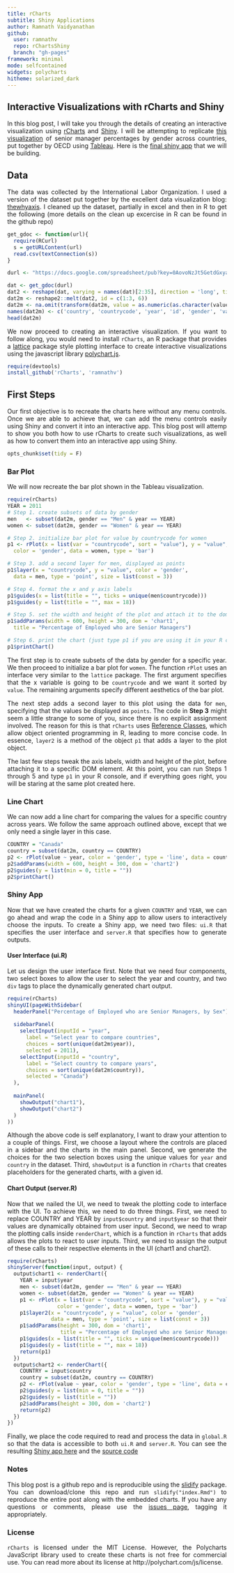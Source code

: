 ```yaml
---
title: rCharts
subtitle: Shiny Applications
author: Ramnath Vaidyanathan
github:
  user: ramnathv
  repo: rChartsShiny
  branch: "gh-pages"
framework: minimal
mode: selfcontained
widgets: polycharts
hitheme: solarized_dark
---
```


## Interactive Visualizations with rCharts and Shiny

<style>
p {
  text-align: justify;
}
body {
 background-image: url(libraries/frameworks/minimal/images/light_wool.png)
}
</style>

In this blog post, I will take you through the details of creating an interactive visualization using [rCharts](http://ramnathv.github.io/rCharts) and [Shiny](http://rstudio.github.io/shiny). I will be attempting to replicate [this visualization](http://www.oecd.org/gender/data/proportionofemployedwhoareseniormanagersbysex.htm) of senior manager percentages by gender across countries, put together by OECD using [Tableau](http://www.tableausoftware.com). Here is the [final shiny app](http://glimmer.rstudio.com/ramnathv/rChartOECD/) that we will be building.

## Data

The data was collected by the International Labor Organization. I used a version of the dataset put together by the excellent data visualization blog: [thewhyaxis](http://thewhyaxis.info/gap-remake/). I cleaned up the dataset, partially in excel and then in R to get the following (more details on the clean up excercise in R can be found in the github repo)

```r
get_gdoc <- function(url){
  require(RCurl)
  s = getURLContent(url)
  read.csv(textConnection(s))
}

durl <- "https://docs.google.com/spreadsheet/pub?key=0AovoNzJt5GetdGxyaVlpM3ZtTVBiNjlDS0hvanVORnc&single=true&gid=0&output=csv"

dat <- get_gdoc(durl)
dat2 <- reshape(dat, varying = names(dat)[2:35], direction = 'long', timevar = "year")
dat2m <- reshape2::melt(dat2, id = c(1:3, 6))
dat2m <- na.omit(transform(dat2m, value = as.numeric(as.character(value))))
names(dat2m) <- c('country', 'countrycode', 'year', 'id', 'gender', 'value')
head(dat2m)
```

We now proceed to creating an interactive visualization. If you want to follow along, you would need to install `rCharts`, an R package that provides a  [lattice](http://cran.r-project.org/web/packages/lattice/index.html) package style plotting interface to create interactive visualizations using the javascript library [polychart.js](https://github.com/Polychart/polychart2).


```r
require(devtools)
install_github('rCharts', 'ramnathv')
```

## First Steps

Our first objective is to recreate the charts here without any menu controls. Once we are able to achieve that, we can add the menu controls easily using Shiny and convert it into an interactive app. This blog post will attemp to show you both how to use rCharts to create such visualizations, as well as how to convert them into an interactive app using Shiny.
 
```r
opts_chunk$set(tidy = F)
```

### Bar Plot

We will now recreate the bar plot shown in the Tableau visualization.


<div id='chart1'></div>

```r
require(rCharts)
YEAR = 2011
# Step 1. create subsets of data by gender
men   <- subset(dat2m, gender == "Men" & year == YEAR)
women <- subset(dat2m, gender == "Women" & year == YEAR)

# Step 2. initialize bar plot for value by countrycode for women
p1 <- rPlot(x = list(var = "countrycode", sort = "value"), y = "value", 
  color = 'gender', data = women, type = 'bar')

# Step 3. add a second layer for men, displayed as points
p1$layer(x = "countrycode", y = "value", color = 'gender', 
  data = men, type = 'point', size = list(const = 3))

# Step 4. format the x and y axis labels
p1$guides(x = list(title = "", ticks = unique(men$countrycode)))
p1$guides(y = list(title = "", max = 18))

# Step 5. set the width and height of the plot and attach it to the dom
p1$addParams(width = 600, height = 300, dom = 'chart1',
  title = "Percentage of Employed who are Senior Managers")

# Step 6. print the chart (just type p1 if you are using it in your R console)
p1$printChart()
```

The first step is to create subsets of the data by gender for a specific year. We then proceed to initialize a bar plot for `women`. The function `rPlot` uses an interface very similar to the `lattice` package. The first argument specifies that the x variable is going to be `countrycode` and we want it sorted by `value`. The remaining arguments specify different aesthetics of the bar plot.

The next step adds a second layer to this plot using the data for `men`, specifying that the values be displayed as `points`. The code in **Step 3** might seem a little strange to some of you, since there is no explicit assignment involved. The reason for this is that `rCharts` uses [Reference Classes](), which allow object oriented programming in R, leading to more concise code. In essence, `layer2` is a method of the object `p1` that adds a layer to the plot object. 

The last few steps tweak the axis labels, width and height of the plot, before attaching it to a specific DOM element. At this point, you can run Steps 1 through 5 and type `p1` in your R console, and if everything goes right, you will be staring at the same plot created here.


### Line Chart

We can now add a line chart for comparing the values for a specific country across years. We follow the same approach outlined above, except that we only need a single layer in this case.

<div id='chart2'></div>


```r
COUNTRY = "Canada"
country = subset(dat2m, country == COUNTRY)
p2 <- rPlot(value ~ year, color = 'gender', type = 'line', data = country)
p2$addParams(width = 600, height = 300, dom = 'chart2')
p2$guides(y = list(min = 0, title = ""))
p2$printChart()
```


### Shiny App

Now that we have created the charts for a given `COUNTRY` and `YEAR`, we can go ahead and wrap the code in a Shiny app to allow users to interactively choose the inputs. To create a Shiny app, we need two files: `ui.R` that specifies the user interface and `server.R` that specifies how to generate outputs.

#### User Interface (ui.R)

Let us design the user interface first. Note that we need four components, two select boxes to allow the user to select the year and country, and two `div` tags to place the dynamically generated chart output.

```r
require(rCharts)
shinyUI(pageWithSidebar(
  headerPanel("Percentage of Employed who are Senior Managers, by Sex"),
  
  sidebarPanel(
    selectInput(inputId = "year",
      label = "Select year to compare countries",
      choices = sort(unique(dat2m$year)),
      selected = 2011),
    selectInput(inputId = "country",
      label = "Select country to compare years",
      choices = sort(unique(dat2m$country)),
      selected = "Canada")
  ),
  
  mainPanel(
    showOutput("chart1"),
    showOutput("chart2")
  )
))
```

Although the above code is self explanatory, I want to draw your attention to a couple of things. First, we choose a layout where the controls are placed in a sidebar and the charts in the main panel. Second, we generate the choices for the two selection boxes using the unique values for `year` and `country` in the dataset. Third, `showOutput` is a function in `rCharts` that creates placeholders for the generated charts, with a given id.

#### Chart Output (server.R)

Now that we nailed the UI, we need to tweak the plotting code to interface with the UI. To achieve this, we need to do three things. First, we need to replace COUNTRY and YEAR by `input$country` and `input$year` so that their values are dynamically obtained from user input. Second, we need to wrap the plotting calls inside `renderChart`, which is a function in `rCharts` that adds allows the plots to react to user inputs. Third, we need to assign the output of these calls to their respective elements in the UI (chart1 and chart2).

```r
require(rCharts)
shinyServer(function(input, output) {
  output$chart1 <- renderChart({
    YEAR = input$year
    men <- subset(dat2m, gender == "Men" & year == YEAR)
    women <- subset(dat2m, gender == "Women" & year == YEAR)
    p1 <- rPlot(x = list(var = "countrycode", sort = "value"), y = "value", 
                color = 'gender', data = women, type = 'bar')
    p1$layer2(x = "countrycode", y = "value", color = 'gender', 
              data = men, type = 'point', size = list(const = 3))
    p1$addParams(height = 300, dom = 'chart1', 
                 title = "Percentage of Employed who are Senior Managers")
    p1$guides(x = list(title = "", ticks = unique(men$countrycode)))
    p1$guides(y = list(title = "", max = 18))
    return(p1)
  })
  output$chart2 <- renderChart({
    COUNTRY = input$country
    country = subset(dat2m, country == COUNTRY)
    p2 <- rPlot(value ~ year, color = 'gender', type = 'line', data = country)
    p2$guides(y = list(min = 0, title = ""))
    p2$guides(y = list(title = ""))
    p2$addParams(height = 300, dom = 'chart2')
    return(p2)
  })
})
```

Finally, we place the code required to read and process the data in `global.R` so that the data is accessible to both `ui.R` and `server.R`. You can see the resulting [Shiny app here](http://glimmer.rstudio.com/ramnathv/rChartOECD) and the [source code](https://github.com/ramnathv/rChartsShiny/tree/gh-pages/rChartOECD) 


### Notes

This blog post is a github repo and is reproducible using the [slidify](http://slidify.org) package. You can download/clone this repo and run `slidify("index.Rmd")` to reproduce the entire post along with the embedded charts. If you have any questions or comments, please use the [issues page](https://github.com/ramnathv/rChartsShiny/issues/new), tagging it appropriately.

### License

`rCharts` is licensed under the MIT License. However, the Polycharts JavaScript library used to create these charts is not free for commercial use. You can read more about its license at http://polychart.com/js/license.



